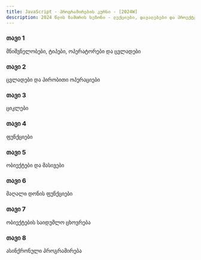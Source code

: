 ```yaml
---
title: JavaScript - პროგრამირების კურსი - [2024W]
description: 2024 წლის ზამთრის სეზონი - ლექციები, დავალებები და პროექტები.
---
```


<div className="grid sm:grid-cols-1 gap-4 mt-6">

<Card href="/classes/javascript/2024w/week-1">

### თავი 1

მნიშვნელობები, ტიპები, ოპერატორები და ცვლადები

</Card>

<Card href="/classes/javascript/2024w/week-2">

### თავი 2

ცვლადები და პირობითი ოპერაციები

</Card>

<Card href="/classes/javascript/2024w/week-3">

### თავი 3

ციკლები

</Card>

<Card href="/classes/javascript/2024w/week-4">

### თავი 4

ფუნქციები

</Card>

<Card href="/classes/javascript/2024w/week-5">

### თავი 5

ობიექტები და მასივები

</Card>

<Card href="/classes/javascript/2024w/week-6">

### თავი 6

მაღალი დონის ფუნქციები
</Card>

<Card href="/classes/javascript/2024w/week-7">

### თავი 7

ობიექტების საიდუმლო ცხოვრება
</Card>

<Card href="/classes/javascript/2024w/week-8">

### თავი 8

ასინქრონული პროგრამირება
</Card>

</div>
